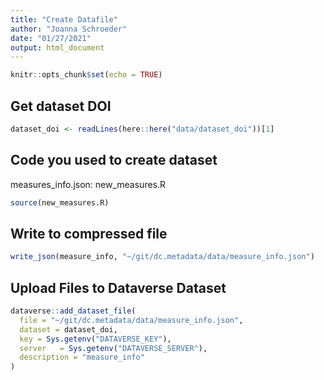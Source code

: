 ```yaml
---
title: "Create Datafile"
author: "Joanna Schroeder"
date: "01/27/2021"
output: html_document
---
```


```r
knitr::opts_chunk$set(echo = TRUE)
```

## Get dataset DOI

```r
dataset_doi <- readLines(here::here("data/dataset_doi"))[1]
```

## Code you used to create dataset

measures_info.json: new_measures.R

```r
source(new_measures.R)
```

## Write to compressed file

```r
write_json(measure_info, "~/git/dc.metadata/data/measure_info.json")
```

## Upload Files to Dataverse Dataset

```r
dataverse::add_dataset_file(
  file = "~/git/dc.metadata/data/measure_info.json",
  dataset = dataset_doi,
  key = Sys.getenv("DATAVERSE_KEY"),
  server   = Sys.getenv("DATAVERSE_SERVER"),
  description = "measure_info"
)
```
